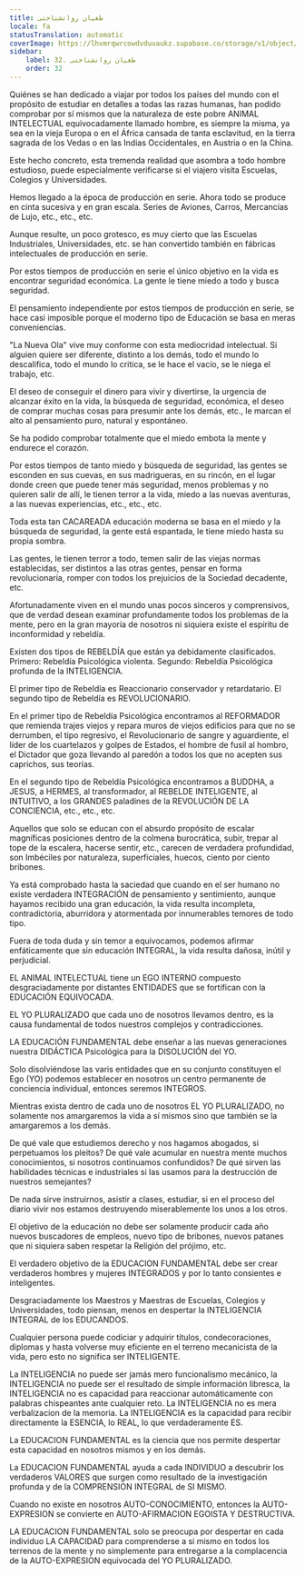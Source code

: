 ```yaml
---
title: طغیان روانشناختی
locale: fa
statusTranslation: automatic
coverImage: https://lhvmrqwrcowdvduuaukz.supabase.co/storage/v1/object/public/strapi-uploads/small_cover-educacion-fundamental.webp-2d51a7828a2b1309555be27f7e2a61a0.webp
sidebar:
    label: 32. طغیان روانشناختی
    order: 32
---
```

Quiénes se han dedicado a viajar por todos los países del mundo con el propósito de estudiar en detalles a todas las razas humanas, han podido comprobar por sí mismos que la naturaleza de este pobre ANIMAL INTELECTUAL equivocadamente llamado hombre, es siempre la misma, ya sea en la vieja Europa o en el África cansada de tanta esclavitud, en la tierra sagrada de los Vedas o en las Indias Occidentales, en Austria o en la China.

Este hecho concreto, esta tremenda realidad que asombra a todo hombre estudioso, puede especialmente verificarse si el viajero visita Escuelas, Colegios y Universidades.

Hemos llegado a la época de producción en serie. Ahora todo se produce en cinta sucesiva y en gran escala. Series de Aviones, Carros, Mercancías de Lujo, etc., etc., etc.

Aunque resulte, un poco grotesco, es muy cierto que las Escuelas Industriales, Universidades, etc. se han convertido también en fábricas intelectuales de producción en serie.

Por estos tiempos de producción en serie el único objetivo en la vida es encontrar seguridad económica. La gente le tiene miedo a todo y busca seguridad.

El pensamiento independiente por estos tiempos de producción en serie, se hace casi imposible porque el moderno tipo de Educación se basa en meras conveniencias.

"La Nueva Ola" vive muy conforme con esta mediocridad intelectual. Si alguien quiere ser diferente, distinto a los demás, todo el mundo lo descalifica, todo el mundo lo critica, se le hace el vacío, se le niega el trabajo, etc.

El deseo de conseguir el dinero para vivir y divertirse, la urgencia de alcanzar éxito en la vida, la búsqueda de seguridad, económica, el deseo de comprar muchas cosas para presumir ante los demás, etc., le marcan el alto al pensamiento puro, natural y espontáneo.

Se ha podido comprobar totalmente que el miedo embota la mente y endurece el corazón.

Por estos tiempos de tanto miedo y búsqueda de seguridad, las gentes se esconden en sus cuevas, en sus madrigueras, en su rincón, en el lugar donde creen que puede tener más seguridad, menos problemas y no quieren salir de allí, le tienen terror a la vida, miedo a las nuevas aventuras, a las nuevas experiencias, etc., etc., etc.

Toda esta tan CACAREADA educación moderna se basa en el miedo y la búsqueda de seguridad, la gente está espantada, le tiene miedo hasta su propia sombra.

Las gentes, le tienen terror a todo, temen salir de las viejas normas establecidas, ser distintos a las otras gentes, pensar en forma revolucionaria, romper con todos los prejuicios de la Sociedad decadente, etc.

Afortunadamente viven en el mundo unas pocos sinceros y comprensivos, que de verdad desean examinar profundamente todos los problemas de la mente, pero en la gran mayoría de nosotros ni siquiera existe el espíritu de inconformidad y rebeldía.

Existen dos tipos de REBELDÍA que están ya debidamente clasificados. Primero: Rebeldía Psicológica violenta. Segundo: Rebeldía Psicológica profunda de la INTELIGENCIA.

El primer tipo de Rebeldía es Reaccionario conservador y retardatario. El segundo tipo de Rebeldía es REVOLUCIONARIO.

En el primer tipo de Rebeldía Psicológica encontramos al REFORMADOR que remienda trajes viejos y repara muros de viejos edificios para que no se derrumben, el tipo regresivo, el Revolucionario de sangre y aguardiente, el líder de los cuartelazos y golpes de Estados, el hombre de fusil al hombro, el Dictador que goza llevando al paredón a todos los que no acepten sus caprichos, sus teorías.

En el segundo tipo de Rebeldía Psicológica encontramos a BUDDHA, a JESUS, a HERMES, al transformador, al REBELDE INTELIGENTE, al INTUITIVO, a los GRANDES paladines de la REVOLUCIÓN DE LA CONCIENCIA, etc., etc., etc.

Aquellos que solo se educan con el absurdo propósito de escalar magníficas posiciones dentro de la colmena burocrática, subir, trepar al tope de la escalera, hacerse sentir, etc., carecen de verdadera profundidad, son Imbéciles por naturaleza, superficiales, huecos, ciento por ciento bribones.

Ya está comprobado hasta la saciedad que cuando en el ser humano no existe verdadera INTEGRACIÓN de pensamiento y sentimiento, aunque hayamos recibido una gran educación, la vida resulta incompleta, contradictoria, aburridora y atormentada por innumerables temores de todo tipo.

Fuera de toda duda y sin temor a equivocamos, podemos afirmar enfáticamente que sin educación INTEGRAL, la vida resulta dañosa, inútil y perjudicial.

EL ANIMAL INTELECTUAL tiene un EGO INTERNO compuesto desgraciadamente por distantes ENTIDADES que se fortifican con la EDUCACIÓN EQUIVOCADA.

EL YO PLURALIZADO que cada uno de nosotros llevamos dentro, es la causa fundamental de todos nuestros complejos y contradicciones.

LA EDUCACIÓN FUNDAMENTAL debe enseñar a las nuevas generaciones nuestra DIDÁCTICA Psicológica para la DISOLUCIÓN del YO.

Solo disolviéndose las varis entidades que en su conjunto constituyen el Ego (YO) podemos establecer en nosotros un centro permanente de conciencia individual, entonces seremos INTEGROS.

Mientras exista dentro de cada uno de nosotros EL YO PLURALIZADO, no solamente nos amargaremos la vida a sí mismos sino que también se la amargaremos a los demás.

De qué vale que estudiemos derecho y nos hagamos abogados, si perpetuamos los pleitos? De qué vale acumular en nuestra mente muchos conocimientos, si nosotros continuamos confundidos? De qué sirven las habilidades técnicas e industriales si las usamos para la destrucción de nuestros semejantes?

De nada sirve instruirnos, asistir a clases, estudiar, si en el proceso del diario vivir nos estamos destruyendo miserablemente los unos a los otros.

El objetivo de la educación no debe ser solamente producir cada año nuevos buscadores de empleos, nuevo tipo de bribones, nuevos patanes que ni siquiera saben respetar la Religión del prójimo, etc.

El verdadero objetivo de la EDUCACION FUNDAMENTAL debe ser crear verdaderos hombres y mujeres INTEGRADOS y por lo tanto consientes e inteligentes.

Desgraciadamente los Maestros y Maestras de Escuelas, Colegios y Universidades, todo piensan, menos en despertar la INTELIGENCIA INTEGRAL de los EDUCANDOS.

Cualquier persona puede codiciar y adquirir títulos, condecoraciones, diplomas y hasta volverse muy eficiente en el terreno mecanicista de la vida, pero esto no significa ser INTELIGENTE.

La INTELIGENCIA no puede ser jamás mero funcionalismo mecánico, la INTELIGENCIA no puede ser el resultado de simple información libresca, la INTELIGENCIA no es capacidad para reaccionar automáticamente con palabras chispeantes ante cualquier reto. La INTELIGENCIA no es mera verbalizacion de la memoria. La INTELIGENCIA es la capacidad para recibir directamente la ESENCIA, lo REAL, lo que verdaderamente ES.

La EDUCACION FUNDAMENTAL es la ciencia que nos permite despertar esta capacidad en nosotros mismos y en los demás.

La EDUCACION FUNDAMENTAL ayuda a cada INDIVIDUO a descubrir los verdaderos VALORES que surgen como resultado de la investigación profunda y de la COMPRENSION INTEGRAL de SI MISMO.

Cuando no existe en nosotros AUTO-CONOCIMIENTO, entonces la AUTO-EXPRESION se convierte en AUTO-AFIRMACION EGOISTA Y DESTRUCTIVA.

LA EDUCACION FUNDAMENTAL solo se preocupa por despertar en cada individuo LA CAPACIDAD para comprenderse a si mismo en todos los terrenos de la mente y no simplemente para entregarse a la complacencia de la AUTO-EXPRESION equivocada del YO PLURALIZADO.
